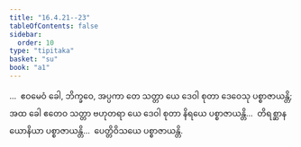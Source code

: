 ```yaml
---
title: "16.4.21--23"
tableOfContents: false
sidebar:
  order: 10
type: "tipitaka"
basket: "su"
book: "a1"
---
```



<DynamicBreadcrumb />

<Division number="342--344" book="a1">

<Paragraph number="429" book="a1">
…  ဧဝမေဝံ ခေါ, ဘိက္ခဝေ, အပ္ပကာ တေ သတ္တာ ယေ ဒေဝါ စုတာ ဒေဝေသု ပစ္စာဇာယန္တိ; အထ ခေါ ဧတေဝ သတ္တာ ဗဟုတရာ ယေ ဒေဝါ စုတာ နိရယေ ပစ္စာဇာယန္တိ…  တိရစ္ဆာနယောနိယာ ပစ္စာဇာယန္တိ…  ပေတ္တိဝိသယေ ပစ္စာဇာယန္တိ.
</Paragraph>
</Division>